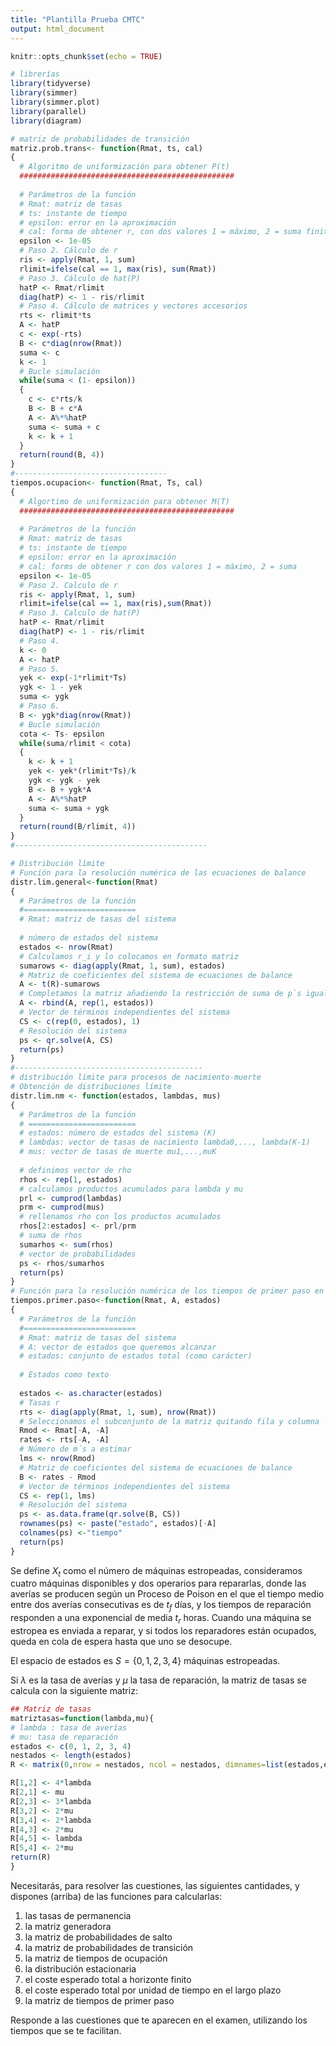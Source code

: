 ```yaml
---
title: "Plantilla Prueba CMTC"
output: html_document
---
```


```r
knitr::opts_chunk$set(echo = TRUE)
```


```r
# librerías
library(tidyverse)
library(simmer)
library(simmer.plot)
library(parallel)
library(diagram)
```

```r
# matriz de probabilidades de transición
matriz.prob.trans<- function(Rmat, ts, cal)
{
  # Algoritmo de uniformización para obtener P(t)
  ################################################
  
  # Parámetros de la función
  # Rmat: matriz de tasas 
  # ts: instante de tiempo
  # epsilon: error en la aproximación
  # cal: forma de obtener r, con dos valores 1 = máximo, 2 = suma finita
  epsilon <- 1e-05
  # Paso 2. Cálculo de r
  ris <- apply(Rmat, 1, sum)
  rlimit=ifelse(cal == 1, max(ris), sum(Rmat))
  # Paso 3. Cálculo de hat(P)
  hatP <- Rmat/rlimit
  diag(hatP) <- 1 - ris/rlimit
  # Paso 4. Cálculo de matrices y vectores accesorios
  rts <- rlimit*ts
  A <- hatP
  c <- exp(-rts)
  B <- c*diag(nrow(Rmat))
  suma <- c
  k <- 1
  # Bucle simulación
  while(suma < (1- epsilon))
  {
    c <- c*rts/k
    B <- B + c*A
    A <- A%*%hatP
    suma <- suma + c
    k <- k + 1
  }
  return(round(B, 4))
}
#----------------------------------
tiempos.ocupacion<- function(Rmat, Ts, cal)
{
  # Algortimo de uniformización para obtener M(T)
  ################################################
  
  # Parámetros de la función
  # Rmat: matriz de tasas
  # ts: instante de tiempo
  # epsilon: error en la aproximación
  # cal: forms de obtener r con dos valores 1 = máximo, 2 = suma
  epsilon <- 1e-05
  # Paso 2. Calculo de r
  ris <- apply(Rmat, 1, sum)
  rlimit=ifelse(cal == 1, max(ris),sum(Rmat))
  # Paso 3. Calculo de hat(P)
  hatP <- Rmat/rlimit
  diag(hatP) <- 1 - ris/rlimit
  # Paso 4. 
  k <- 0
  A <- hatP
  # Paso 5.
  yek <- exp(-1*rlimit*Ts)
  ygk <- 1 - yek
  suma <- ygk
  # Paso 6.
  B <- ygk*diag(nrow(Rmat))
  # Bucle simulación
  cota <- Ts- epsilon
  while(suma/rlimit < cota)
  {
    k <- k + 1
    yek <- yek*(rlimit*Ts)/k
    ygk <- ygk - yek
    B <- B + ygk*A
    A <- A%*%hatP
    suma <- suma + ygk
  }
  return(round(B/rlimit, 4))
}
#-------------------------------------------

# Distribución límite
# Función para la resolución numérica de las ecuaciones de balance
distr.lim.general<-function(Rmat)
{
  # Parámetros de la función
  #=========================
  # Rmat: matriz de tasas del sistema
  
  # número de estados del sistema
  estados <- nrow(Rmat)
  # Calculamos r_i y lo colocamos en formato matriz
  sumarows <- diag(apply(Rmat, 1, sum), estados)
  # Matriz de coeficientes del sistema de ecuaciones de balance
  A <- t(R)-sumarows
  # Completamos la matriz añadiendo la restricción de suma de p`s igual a 1
  A <- rbind(A, rep(1, estados))
  # Vector de términos independientes del sistema
  CS <- c(rep(0, estados), 1)
  # Resolución del sistema
  ps <- qr.solve(A, CS)
  return(ps)
}
#------------------------------------------
# distribución límite para procesos de nacimiento-muerte
# Obtención de distribuciones límite 
distr.lim.nm <- function(estados, lambdas, mus)
{
  # Parámetros de la función
  # ========================
  # estados: número de estados del sistema (K)
  # lambdas: vector de tasas de nacimiento lambda0,..., lambda(K-1)
  # mus: vector de tasas de muerte mu1,...,muK
  
  # definimos vector de rho
  rhos <- rep(1, estados)
  # calculamos productos acumulados para lambda y mu
  prl <- cumprod(lambdas)
  prm <- cumprod(mus)
  # rellenamos rho con los productos acumulados
  rhos[2:estados] <- prl/prm
  # suma de rhos
  sumarhos <- sum(rhos)
  # vector de probabilidades
  ps <- rhos/sumarhos
  return(ps)
}
# Función para la resolución numérica de los tiempos de primer paso en cmtc
tiempos.primer.paso<-function(Rmat, A, estados)
{
  # Parámetros de la función
  #=========================
  # Rmat: matriz de tasas del sistema
  # A: vector de estados que queremos alcanzar
  # estados: conjunto de estados total (como carácter)
  
  # Estados como texto
  
  estados <- as.character(estados)
  # Tasas r
  rts <- diag(apply(Rmat, 1, sum), nrow(Rmat))
  # Seleccionamos el subconjunto de la matriz quitando fila y columna
  Rmod <- Rmat[-A, -A]
  rates <- rts[-A, -A]
  # Número de m´s a estimar
  lms <- nrow(Rmod)
  # Matriz de coeficientes del sistema de ecuaciones de balance
  B <- rates - Rmod
  # Vector de términos independientes del sistema
  CS <- rep(1, lms)
  # Resolución del sistema
  ps <- as.data.frame(qr.solve(B, CS))
  rownames(ps) <- paste("estado", estados)[-A]
  colnames(ps) <-"tiempo"
  return(ps)
}
```

Se define $X_t$ como el número de máquinas estropeadas, consideramos cuatro máquinas disponibles y dos operarios para repararlas, donde las averías se producen según un Proceso de Poison en el que el tiempo medio entre dos averías consecutivas es de $t_f$ días, y los tiempos de reparación responden a una exponencial de media $t_r$ horas.
Cuando una máquina se estropea es enviada a reparar, y si todos los reparadores están ocupados, queda en cola de espera hasta que uno se desocupe.

El espacio de estados es $S=\{0,1,2,3,4\}$ máquinas estropeadas.

Si $\lambda$ es la tasa de averías y $\mu$ la tasa de reparación, la matriz de tasas se calcula con la siguiente matriz:
```r
## Matriz de tasas
matriztasas=function(lambda,mu){
# lambda : tasa de averías
# mu: tasa de reparación
estados <- c(0, 1, 2, 3, 4)
nestados <- length(estados)
R <- matrix(0,nrow = nestados, ncol = nestados, dimnames=list(estados,estados))

R[1,2] <- 4*lambda 
R[2,1] <- mu 
R[2,3] <- 3*lambda 
R[3,2] <- 2*mu 
R[3,4] <- 2*lambda 
R[4,3] <- 2*mu 
R[4,5] <- lambda
R[5,4] <- 2*mu
return(R)
}
```

Necesitarás, para resolver las cuestiones, las siguientes cantidades, y dispones (arriba) de las funciones para calcularlas:

1. las tasas de permanencia
2. la matriz generadora
3. la matriz de probabilidades de salto
4. la matriz de probabilidades de transición
5. la matriz de tiempos de ocupación
6. la distribución estacionaria
7. el coste esperado total a horizonte finito
8. el coste esperado total por unidad de tiempo en el largo plazo
9. la matriz de tiempos de primer paso

Responde a las cuestiones que te aparecen en el examen, utilizando los tiempos que se te facilitan.
